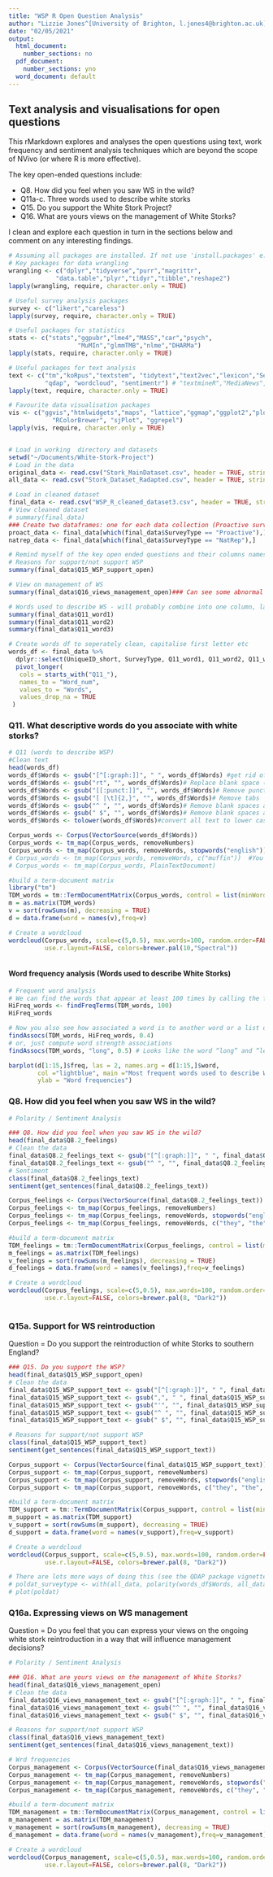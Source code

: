 ```yaml
---
title: "WSP R Open Question Analysis"
author: "Lizzie Jones^[University of Brighton, l.jones4@brighton.ac.uk]"
date: "02/05/2021"
output:
  html_document:
    number_sections: no
  pdf_document:
    number_sections: yno
  word_document: default
---
```



## Text analysis and visualisations for open questions


This rMarkdown explores and analyses the open questions using text, work frequency and sentiment analysis techniques which are beyond the scope of NVivo (or where R is more effective).

The key open-ended questions include:

* Q8. How did you feel when you saw WS in the wild?
* Q11a-c. Three words used to describe white storks
* Q15. Do you support the White Stork Project?
* Q16. What are yours views on the management of White Storks?

I clean and explore each question in turn in the sections below and comment on any interesting findings.




```r
# Assuming all packages are installed. If not use 'install.packages' e.g. install.packages("likert")
# Key packages for data wrangling
wrangling <- c("dplyr","tidyverse","purr","magrittr",
             "data.table","plyr","tidyr","tibble","reshape2")
lapply(wrangling, require, character.only = TRUE) 

# Useful survey analysis packages
survey <- c("likert","careless")
lapply(survey, require, character.only = TRUE) 

# Useful packages for statistics
stats <- c("stats","ggpubr","lme4","MASS","car","psych",
                   "MuMIn","glmmTMB","nlme","DHARMa")
lapply(stats, require, character.only = TRUE) 

# Useful packages for text analysis
text <- c("tm","koRpus","textstem", "tidytext","text2vec","lexicon","SentimentAnalysis","SnowballC",
          "qdap", "wordcloud", "sentimentr") # "textmineR","MediaNews","tau", "lsa","SemNeT","ngram","sylly","textir","ngramrr","corpustools","udpipe")
lapply(text, require, character.only = TRUE)

# Favourite data visualisation packages
vis <- c("ggvis","htmlwidgets","maps", "lattice","ggmap","ggplot2","plotly",
            "RColorBrewer", "sjPlot", "ggrepel")
lapply(vis, require, character.only = TRUE) 


# Load in working  directory and datasets
setwd("~/Documents/White-Stork-Project")
# Load in the data
original_data <- read.csv("Stork_MainDataset.csv", header = TRUE, stringsAsFactors=TRUE)
all_data <- read.csv("Stork_Dataset_Radapted.csv", header = TRUE, stringsAsFactors=TRUE)

# Load in cleaned dataset
final_data <- read.csv("WSP_R_cleaned_dataset3.csv", header = TRUE, stringsAsFactors=TRUE)
# View cleaned dataset
# summary(final_data)
### Create two dataframes: one for each data collection (Proactive survey and Nationally representative survey) for easier comparison
proact_data <- final_data[which(final_data$SurveyType == "Proactive"),]
natrep_data <- final_data[which(final_data$SurveyType == "NatRep"),]


```

```r

# Remind myself of the key open ended questions and their columns names
# Reasons for support/not support WSP
summary(final_data$Q15_WSP_support_open) 

# View on management of WS
summary(final_data$Q16_views_management_open)### Can see some abnormal answers (e.g. '?????'). These should be removed when we clean the text but I will also check manually and remove respondents if needed (e.g. answers like "sjdgksbdfkb")

# Words used to describe WS - will probably combine into one column, labelled by Respondent ID and SurveyType
summary(final_data$Q11_word1)
summary(final_data$Q11_word2)
summary(final_data$Q11_word3)

# Create words df to seperately clean, capitalise first letter etc
words_df <- final_data %>%
  dplyr::select(UniqueID_short, SurveyType, Q11_word1, Q11_word2, Q11_word3) %>% 
  pivot_longer(
   cols = starts_with("Q11_"),
   names_to = "Word_num",
   values_to = "Words",
   values_drop_na = TRUE
 )

```


\newpage

### Q11. What descriptive words do you associate with white storks?






```r

# Q11 (words to describe WSP)
#Clean text
head(words_df)
words_df$Words <- gsub("[^[:graph:]]", " ", words_df$Words) #get rid of non graphical characters
words_df$Words <- gsub("rt", "", words_df$Words)# Replace blank space ("rt")
words_df$Words <- gsub("[[:punct:]]", "", words_df$Words)# Remove punctuation
words_df$Words <- gsub("[ |\t]{2,}", "", words_df$Words)# Remove tabs
words_df$Words <- gsub("^ ", "", words_df$Words)# Remove blank spaces at the beginning
words_df$Words <- gsub(" $", "", words_df$Words)# Remove blank spaces at the end
words_df$Words <- tolower(words_df$Words)#convert all text to lower case

Corpus_words <- Corpus(VectorSource(words_df$Words))
Corpus_words <- tm_map(Corpus_words, removeNumbers)
Corpus_words <- tm_map(Corpus_words, removeWords, stopwords("english")) #removes common english stopwords
# Corpus_words <- tm_map(Corpus_words, removeWords, c("muffin"))  #You can specify words to remove
# Corpus_words <- tm_map(Corpus_words, PlainTextDocument)

#build a term-document matrix
library("tm")
TDM_words = tm::TermDocumentMatrix(Corpus_words, control = list(minWordLength = 1))
m = as.matrix(TDM_words)
v = sort(rowSums(m), decreasing = TRUE)
d = data.frame(word = names(v),freq=v)

# Create a wordcloud
wordcloud(Corpus_words, scale=c(5,0.5), max.words=100, random.order=FALSE, rot.per=0.25, 
          use.r.layout=FALSE, colors=brewer.pal(10,"Spectral"))



```

#### Word frequency analysis (Words used to describe White Storks)

```r
# Frequent word analysis
# We can find the words that appear at least 100 times by calling the findFreqTerms() function on the term.doc.matrix
HiFreq_words <- findFreqTerms(TDM_words, 100)
HiFreq_words

# Now you also see how associated a word is to another word or a list of words.
findAssocs(TDM_words, HiFreq_words, 0.4)
# or, just compute word strength associations
findAssocs(TDM_words, "long", 0.5) # Looks like the word “long” and “legs” are very frequently associated (51% of the time)

barplot(d[1:15,]$freq, las = 2, names.arg = d[1:15,]$word,
        col ="lightblue", main ="Most frequent words used to describe White Storks",
        ylab = "Word frequencies")
```

### Q8. How did you feel when you saw WS in the wild?



```r
# Polarity / Sentiment Analysis

### Q8. How did you feel when you saw WS in the wild?
head(final_data$Q8.2_feelings)
# Clean the data
final_data$Q8.2_feelings_text <- gsub("[^[:graph:]]", " ", final_data$Q8.2_feelings) #get rid of non graphical characters
final_data$Q8.2_feelings_text <- gsub("^ ", "", final_data$Q8.2_feelings_text)# Remove blank spaces at the beginning
# Sentiment
class(final_data$Q8.2_feelings_text)
sentiment(get_sentences(final_data$Q8.2_feelings_text))

Corpus_feelings <- Corpus(VectorSource(final_data$Q8.2_feelings_text))
Corpus_feelings <- tm_map(Corpus_feelings, removeNumbers)
Corpus_feelings <- tm_map(Corpus_feelings, removeWords, stopwords("english")) #removes common english stopwords
Corpus_feelings <- tm_map(Corpus_feelings, removeWords, c("they", "the", "also", "I'm", "don't", "can"))  #You can specify words to remove

#build a term-document matrix
TDM_feelings = tm::TermDocumentMatrix(Corpus_feelings, control = list(minWordLength = 1))
m_feelings = as.matrix(TDM_feelings)
v_feelings = sort(rowSums(m_feelings), decreasing = TRUE)
d_feelings = data.frame(word = names(v_feelings),freq=v_feelings)

# Create a wordcloud
wordcloud(Corpus_feelings, scale=c(5,0.5), max.words=100, random.order=FALSE, rot.per=0, 
          use.r.layout=FALSE, colors=brewer.pal(8, "Dark2"))



```

\newpage

### Q15a. Support for WS reintroduction

Question = Do you support the reintroduction of white Storks to southern England? 


```r

### Q15. Do you support the WSP?
head(final_data$Q15_WSP_support_open)
# Clean the data
final_data$Q15_WSP_support_text <- gsub("[^[:graph:]]", " ", final_data$Q15_WSP_support_open) # get rid of non graphical characters
final_data$Q15_WSP_support_text <- gsub(",", " ", final_data$Q15_WSP_support_open) # Remove commas after words
final_data$Q15_WSP_support_text <- gsub("'", "", final_data$Q15_WSP_support_open) # Remove apostrophes
final_data$Q15_WSP_support_text <- gsub("^ ", "", final_data$Q15_WSP_support_text) # Remove blank spaces at the beginning
final_data$Q15_WSP_support_text <- gsub(" $", "", final_data$Q15_WSP_support_text) # Remove blank spaces at the end

# Reasons for support/not support WSP
class(final_data$Q15_WSP_support_text)
sentiment(get_sentences(final_data$Q15_WSP_support_text))

Corpus_support <- Corpus(VectorSource(final_data$Q15_WSP_support_text))
Corpus_support <- tm_map(Corpus_support, removeNumbers)
Corpus_support <- tm_map(Corpus_support, removeWords, stopwords("english")) #removes common english stopwords
Corpus_support <- tm_map(Corpus_support, removeWords, c("they", "the", "also", "I'm", "don't", "can"))  #You can specify words to remove

#build a term-document matrix
TDM_support = tm::TermDocumentMatrix(Corpus_support, control = list(minWordLength = 1))
m_support = as.matrix(TDM_support)
v_support = sort(rowSums(m_support), decreasing = TRUE)
d_support = data.frame(word = names(v_support),freq=v_support)

# Create a wordcloud
wordcloud(Corpus_support, scale=c(5,0.5), max.words=100, random.order=FALSE, rot.per=0, 
          use.r.layout=FALSE, colors=brewer.pal(8, "Dark2"))

# There are lots more ways of doing this (see the QDAP package vignette). Here we take a cleaned character vector used earlier (i.e. words_df$Words) and compare its sentiment against a grouping variable (e.g. SurveyType)
# poldat_surveytype <- with(all_data, polarity(words_df$Words, all_data$SurveyType))
# plot(poldat)

```

\newpage

### Q16a. Expressing views on WS management

Question = Do you feel that you can express your views on the ongoing white stork reintroduction in a way that will influence management decisions? 


```r
# Polarity / Sentiment Analysis

### Q16. What are yours views on the management of White Storks?
head(final_data$Q16_views_management_open)
# Clean the data
final_data$Q16_views_management_text <- gsub("[^[:graph:]]", " ", final_data$Q16_views_management_open) #get rid of non graphical characters
final_data$Q16_views_management_text <- gsub("^ ", "", final_data$Q16_views_management_text)# Remove blank spaces at the beginning
final_data$Q16_views_management_text <- gsub(" $", "", final_data$Q16_views_management_text)# Remove blank spaces at the end

# Reasons for support/not support WSP
class(final_data$Q16_views_management_text)
sentiment(get_sentences(final_data$Q16_views_management_text))

# Wrd frequencies
Corpus_management <- Corpus(VectorSource(final_data$Q16_views_management_text))
Corpus_management <- tm_map(Corpus_management, removeNumbers)
Corpus_management <- tm_map(Corpus_management, removeWords, stopwords("english")) #removes common english stopwords
Corpus_management <- tm_map(Corpus_management, removeWords, c("they", "the", "also"))  #You can specify words to remove

#build a term-document matrix
TDM_management = tm::TermDocumentMatrix(Corpus_management, control = list(minWordLength = 1))
m_management = as.matrix(TDM_management)
v_management = sort(rowSums(m_management), decreasing = TRUE)
d_management = data.frame(word = names(v_management),freq=v_management)

# Create a wordcloud
wordcloud(Corpus_management, scale=c(5,0.5), max.words=100, random.order=FALSE, rot.per=0, 
          use.r.layout=FALSE, colors=brewer.pal(8, "Dark2"))
```


